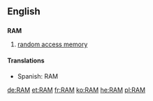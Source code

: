 {{see|ram|Ram}}

==English==

==={{Acronym}}===
'''RAM'''

# {{computing}} [[random access memory]]

====Translations====
*Spanish: RAM {{f}}

[[de:RAM]]
[[et:RAM]]
[[fr:RAM]]
[[ko:RAM]]
[[he:RAM]]
[[pl:RAM]]